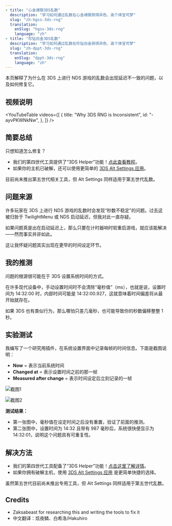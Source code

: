 ```yaml
---
- title: "心金魂银3DS乱数"
  description: "学习如何通过乱数在心金魂银获得异色、高个体宝可梦"
  slug: "zh-hgss-3ds-rng"
  translation:
    enSlug: "hgss-3ds-rng"
    language: "zh"
- title: "珍钻白金3DS乱数"
  description: "学习如何通过乱数在珍钻白金获得异色、高个体宝可梦"
  slug: "zh-dppt-3ds-rng"
  translation:
    enSlug: "dppt-3ds-rng"
    language: "zh"
---
```


<Gist>
  本页解释了为什么在 3DS 上进行 NDS
  游戏的乱数会出现延迟不一致的问题，以及如何修复它。
</Gist>

## 视频说明

<YouTubeTable
  videos={[
    {
      title: "Why 3DS RNG is Inconsistent",
      id: "-ayvPKWNkNw",
    },
  ]}
/>

## 简要总结

只想知道怎么修复？

- 我们的第四世代工具提供了“3DS Helper”功能！[点此查看教程](/3ds-helper)。
- 如果你的主机已破解，还可以使用更简单的 [3DS Alt Settings 应用](/3ds-alt-settings)。

目前尚未推出第五世代相关工具，但 Alt Settings 同样适用于第五世代乱数。

## 问题来源

许多玩家在 3DS 上进行 NDS 游戏的乱数时会发现“秒数不稳定”的问题。过去这被归咎于 TwilightMenu 或 NDS 启动延迟，但我对此一直存疑。

如果问题真是出在启动延迟上，那么只要在计时器响时软重启游戏，就应该能解决——然而事实并非如此。

这让我怀疑问题其实出现在更早的时间设定环节。

## 我的推测

问题的根源很可能在于 3DS 设置系统时间的方式。

在许多现代设备中，手动设置时间时不会清除“毫秒值”（ms），也就是说，设置时间为 14:32:00 时，内部时间可能是 14:32:00.927，这就意味着时间偏差将从最开始就存在。

如果 3DS 也有类似行为，那么哪怕只差几毫秒，也可能导致你的秒数偏移整整 1 秒。

## 实验测试

我编写了一个研究用插件，在系统设置界面中记录每帧的时间信息。下面是截图说明：

- **Now** = 表示当前系统时间
- **Changed at** = 表示设置时间之前的那一帧
- **Measured after change** = 表示时间设定后立刻记录的一帧

![截图1](/images/3DS/3ds-helper-1.webp)

![截图2](/images/3DS/3ds-helper-2.webp)

**测试结果：**

- 第一张图中，毫秒值在设定时间之后没有重置，验证了前面的推测。
- 第二张图中，设置时间为 14:32 且带有 987 毫秒后，系统很快便显示为 14:32:01，说明这个问题具有可重复性。

## 解决方法

- 我们的第四世代工具配备了“3DS Helper”功能！[点击这里了解详情](/3ds-helper)。
- 如果你拥有破解主机，使用 [3DS Alt Settings 应用](/3ds-alt-settings) 是更简单快捷的选择。

虽然第五世代目前尚未推出专用工具，但 Alt Settings 同样适用于第五世代乱数。

## Credits

- Zaksabeast for researching this and writing the tools to fix it
- 中文翻译：炫夜鳞、白希洛/Hakuhiro

